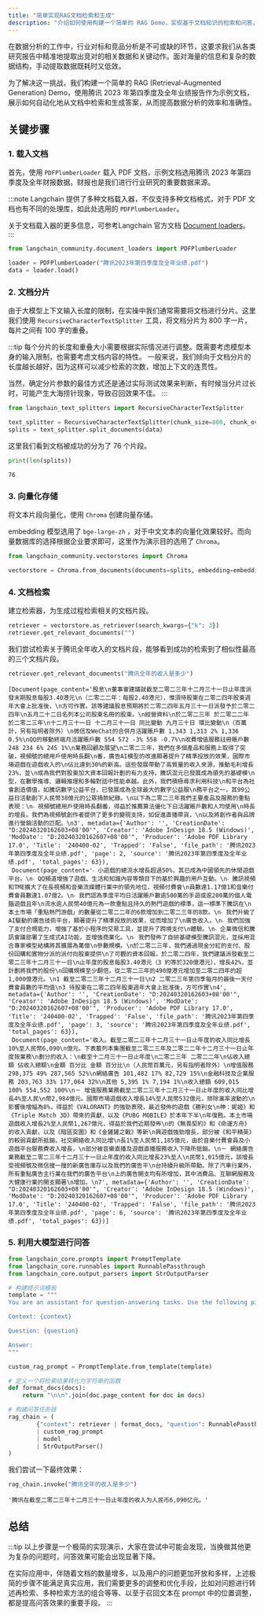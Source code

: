 ```yaml
---
title: "简单实现RAG文档检索和生成"
description: "介绍如何使用构建一个简单的 RAG Demo，实现基于文档知识的检索和问答。"
---
```



在数据分析的工作中，行业对标和竞品分析是不可或缺的环节，这要求我们从各类研究报告中精准地提取出竞对的相关数据和关键动作。面对海量的信息和复杂的数据结构，手动提取数据既耗时又低效。

为了解决这一挑战，我们构建一个简单的 RAG (Retrieval-Augmented Generation) Demo，使用腾讯 2023
年第四季度及全年业绩报告作为示例文档，展示如何自动化地从文档中检索和生成答案，从而提高数据分析的效率和准确性。

## 关键步骤

### 1. 载入文档

首先，使用 `PDFPlumberLoader` 载入 PDF 文档，示例文档选用腾讯 2023 年第四季度及全年财报数据。财报也是我们进行行业研究的重要数据来源。

:::note
Langchain 提供了多种文档载入器，不仅支持多种文档格式，对于 PDF 文档也有不同的处理库，如此处选用的 `PDFPlumberLoader`。

关于文档载入器的更多信息，可参考Langchain
官方文档 [Document loaders](https://python.langchain.com/docs/modules/data_connection/document_loaders/)。
:::

```python
from langchain_community.document_loaders import PDFPlumberLoader

loader = PDFPlumberLoader("腾讯2023年第四季度及全年业绩.pdf")
data = loader.load()
```

### 2. 文档分片

由于大模型上下文输入长度的限制，在实操中我们通常需要将文档进行分片。这里我们使用 `RecursiveCharacterTextSplitter`
工具，将文档分片为 800 字一片，每片之间有 100 字的重叠。

:::tip
每个分片的长度和重叠大小需要根据实际情况进行调整。既需要考虑模型本身的输入限制，也需要考虑文档内容的特性。
一般来说，我们倾向于文档分片的长度越长越好，因为这样可以减少检索的次数，增加上下文的连贯性。

当然，确定分片参数的最佳方式还是通过实际测试效果来判断，有时候当分片过长时，可能产生大海捞针现象，导致召回效果不佳。
:::

```python
from langchain_text_splitters import RecursiveCharacterTextSplitter

text_splitter = RecursiveCharacterTextSplitter(chunk_size=800, chunk_overlap=100)
splits = text_splitter.split_documents(data)
```

这里我们看到文档被成功的分为了 76 个片段。

```python
print(len(splits))
```

```text title="Output"
76
```

### 3. 向量化存储

将文本片段向量化，使用 `Chroma` 创建向量存储。

embedding 模型选用了 `bge-large-zh`
，对于中文文本的向量化效果较好。而向量数据库的选择根据企业要求即可，这里作为演示目的选用了 `Chroma`。

```python
from langchain_community.vectorstores import Chroma

vectorstore = Chroma.from_documents(documents=splits, embedding=embeddings)
```

### 4. 文档检索

建立检索器，为生成过程检索相关的文档片段。

```python
retriever = vectorstore.as_retriever(search_kwargs={"k": 3})
retriever.get_relevant_documents("")
```

我们尝试检索关于腾讯全年收入的文档片段，能够看到成功的检索到了相似性最高的三个文档片段。

```python
retriever.get_relevant_documents("腾讯全年的收入是多少")
```

```text title="Output"
[Document(page_content='股息\n董事會建議就截至二零二三年十二月三十一日止年度派發末期股息每股3.40港元\n（二零二二年：每股2.40港元），惟須待股東在二零二四年股東週年大會上批准後，\n方可作實。該等建議股息預期將於二零二四年五月三十一日派發予於二零二四年\n五月二十二日名列本公司股東名冊的股東。\n經營資料\n於二零二三年 於二零二二年 於二零二三年\n十二月三十一日 十二月三十一日 同比變動 九月三十日 環比變動\n（百萬計，另有指明者除外）\n微信及WeChat的合併月活躍賬戶數 1,343 1,313 2% 1,336 0.5%\nQQ的移動終端月活躍賬戶數 554 572 -3% 558 -0.7%\n收費增值服務註冊賬戶數 248 234 6% 245 1%\n業務回顧及展望\n二零二三年，我們在多個產品和服務上取得了突破，視頻號的總用戶使用時長翻\n番，廣告AI模型的改進顯著提升了精準投放的效果，國際市場遊戲在遊戲收入的\n佔比達到30%的新高。這些發展帶動了高質量的收入來源，推動毛利增長23%，並\n成為我們對股東加大資本回報計劃的有力支持。騰訊混元已發展成為領先的基礎模\n型，在數學推導、邏輯推理和多輪對話中性能卓越。此外，我們積極尋求利用科技\n和平台為社會創造價值，如騰訊數字公益平台，已發展成為全球最大的數字公益服\n務平台之一，其99公益日活動創下人民幣38億元的公眾捐款紀錄。\n以下為二零二三年我們主要產品及服務的重點表現：\n‧ 視頻號總用戶使用時長翻番，得益於推薦算法優化下日活躍賬戶數和人均使用\n時長的增長。我們為視頻號創作者提供了更多的變現支持，如促進直播帶貨，\n以及將創作者與品牌進行營銷活動的匹配。\n3', metadata={'Author': '', 'CreationDate': "D:20240320162603+08'00'", 'Creator': 'Adobe InDesign 18.5 (Windows)', 'ModDate': "D:20240320162607+08'00'", 'Producer': 'Adobe PDF Library 17.0', 'Title': '240400-02', 'Trapped': 'False', 'file_path': '腾讯2023年第四季度及全年业绩.pdf', 'page': 2, 'source': '腾讯2023年第四季度及全年业绩.pdf', 'total_pages': 63}),
 Document(page_content='‧ 小遊戲的總流水增長超過50%，其已成為中國領先的休閒遊戲平台。\n‧ QQ頻道增強了遊戲、生活和知識內容等類目下的基於興趣的用戶互動。\n‧ 騰訊視頻和TME擴大了在長視頻和音樂流媒體行業中的領先地位，視頻付費會\n員數達1.17億1和音樂付費會員數達1.07億2。\n‧ 我們認為季度平均日活躍賬戶數逾500萬的手遊或逾200萬的個人電腦遊戲且年\n流水逾人民幣40億元為一款重點且持久的熱門遊戲的標準，這一標準下騰訊在\n本土市場「重點熱門游戲」的數量從二零二二年的6款增加到二零二三年的8款。\n‧ 我們升級了AI驅動的廣告技術平台，顯著提升了精準投放的效果，從而增加了\n廣告收入。\n‧ 我們加強了支付合規能力，增強了基於小程序的交易工具，並提升了跨境支付\n體驗。\n‧ 企業微信和騰訊會議部署了生成式AI功能，並增強商業化。\n‧ 我們發佈了自研基礎模型騰訊混元，並採用混合專家模型結構將其擴展為萬億\n參數規模。\n於二零二三年，我們通過現金分紅的支付、股份回購和實物分派的派付向股東提供\n了可觀的資本回報。於二零二四年，我們建議派發截至二零二三年十二月三十一日\n止年度的股息每股3.40港元（3 約等於320億港元），增長42%，並計劃將我們的股份\n回購規模至少翻倍，從二零二三年的490億港元增加至二零二四年的超1,000億港元。\n1 截至二零二三年十二月三十一日\n2 二零二三年第四季每月的最後一天付費會員數的平均值\n3 待股東在二零二四年股東週年大會上批准後，方可作實\n4', metadata={'Author': '', 'CreationDate': "D:20240320162603+08'00'", 'Creator': 'Adobe InDesign 18.5 (Windows)', 'ModDate': "D:20240320162607+08'00'", 'Producer': 'Adobe PDF Library 17.0', 'Title': '240400-02', 'Trapped': 'False', 'file_path': '腾讯2023年第四季度及全年业绩.pdf', 'page': 3, 'source': '腾讯2023年第四季度及全年业绩.pdf', 'total_pages': 63}),
 Document(page_content='收入。截至二零二三年十二月三十一日止年度的收入同比增長10%至人民幣6,090\n億元。下表載列本集團截至二零二三年及二零二二年十二月三十一日止年度按業務\n劃分的收入：\n截至十二月三十一日止年度\n二零二三年 二零二二年\n佔收入總額 佔收入總額\n金額 百分比 金額 百分比\n（人民幣百萬元，另有指明者除外）\n增值服務 298,375 49% 287,565 52%\n網絡廣告 101,482 17% 82,729 15%\n金融科技及企業服務 203,763 33% 177,064 32%\n其他 5,395 1% 7,194 1%\n收入總額 609,015 100% 554,552 100%\n－ 增值服務業務截至二零二三年十二月三十一日止年度的收入同比增長4%至人民\n幣2,984億元。國際市場遊戲收入增長14%至人民幣532億元，排除滙率波動的\n影響後增幅為8%，得益於《VALORANT》的強勁表現，最近發佈的遊戲《勝利女\n神：妮姬》和《Triple Match 3D》帶來的貢獻，以及《PUBG MOBILE》於本年下半\n年復甦。本土市場遊戲收入增長2%至人民幣1,267億元，得益於我們近期發佈\n的《無畏契約》和《命運方舟》的收入貢獻，以及《暗區突圍》和《金鏟鏟之戰》等新\n興遊戲強勁增長，部分被《和平精英》的較弱貢獻所抵銷。社交網絡收入同比增\n長1%至人民幣1,185億元，由於音樂付費會員及小遊戲平台服務費收入增長，\n部分被音樂直播及遊戲直播服務收入下降所抵銷。\n－ 網絡廣告業務截至二零二三年十二月三十一日止年度的收入同比增長23%至人\n民幣1,015億元，該增長受視頻號及微信搜一搜的新廣告庫存以及我們的廣告平\n台持續升級所帶動。除了汽車行業外，所有重點廣告主行業在我們的廣告平台\n上的廣告開支均有所增加，其中消費品、互聯網服務及大健康行業的開支顯著\n增加。\n7', metadata={'Author': '', 'CreationDate': "D:20240320162603+08'00'", 'Creator': 'Adobe InDesign 18.5 (Windows)', 'ModDate': "D:20240320162607+08'00'", 'Producer': 'Adobe PDF Library 17.0', 'Title': '240400-02', 'Trapped': 'False', 'file_path': '腾讯2023年第四季度及全年业绩.pdf', 'page': 6, 'source': '腾讯2023年第四季度及全年业绩.pdf', 'total_pages': 63})]
```

### 5. 利用大模型进行问答

```python
from langchain_core.prompts import PromptTemplate
from langchain_core.runnables import RunnablePassthrough
from langchain_core.output_parsers import StrOutputParser

# 构建提示词模板
template = """
You are an assistant for question-answering tasks. Use the following pieces of retrieved context to answer the question. If you don't know the answer, just say that you don't know. Use three sentences maximum and keep the answer concise.

Context: {context}

Question: {question}

Answer:
"""

custom_rag_prompt = PromptTemplate.from_template(template)

# 定义一个将检索结果转化为字符串的函数
def format_docs(docs):
    return "\n\n".join(doc.page_content for doc in docs)

# 构建问答任务链
rag_chain = (
        {"context": retriever | format_docs, "question": RunnablePassthrough()}
        | custom_rag_prompt
        | model
        | StrOutputParser()
)
```

我们尝试一下最终效果：

```python
rag_chain.invoke("腾讯全年的收入是多少")
```

```text title="Output"
'腾讯在截至二零二三年十二月三十一日止年度的收入为人民币6,090亿元。'
```

## 总结

:::tip
以上步骤是一个极简的实现演示，大家在尝试中可能会发现，当换做其他更为复杂的问题时，问答效果可能会出现显著下降。

在实际应用中，伴随着文档的数量增多，以及用户的问题更加开放和多样，上述极简的步骤不能满足真实应用，我们需要更多的调整和优化手段，比如对问题进行转述再检索、多种检索方法的组合等等、以至于召回文本在
prompt 中的位置调整，都是提高问答效果的重要手段。
:::